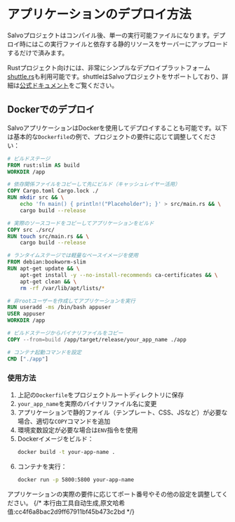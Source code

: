 # アプリケーションのデプロイ方法

Salvoプロジェクトはコンパイル後、単一の実行可能ファイルになります。デプロイ時にはこの実行ファイルと依存する静的リソースをサーバーにアップロードするだけで済みます。

Rustプロジェクト向けには、非常にシンプルなデプロイプラットフォーム[shuttle.rs](https://www.shuttle.rs)も利用可能です。shuttleはSalvoプロジェクトをサポートしており、詳細は[公式ドキュメント](https://docs.shuttle.rs/guide/salvo-examples.html)をご覧ください。

## Dockerでのデプロイ

SalvoアプリケーションはDockerを使用してデプロイすることも可能です。以下は基本的な`Dockerfile`の例で、プロジェクトの要件に応じて調整してください：

```dockerfile
# ビルドステージ
FROM rust:slim AS build
WORKDIR /app

# 依存関係ファイルをコピーして先にビルド（キャッシュレイヤー活用）
COPY Cargo.toml Cargo.lock ./
RUN mkdir src && \
    echo 'fn main() { println!("Placeholder"); }' > src/main.rs && \
    cargo build --release

# 実際のソースコードをコピーしてアプリケーションをビルド
COPY src ./src/
RUN touch src/main.rs && \
    cargo build --release

# ランタイムステージでは軽量なベースイメージを使用
FROM debian:bookworm-slim
RUN apt-get update && \
    apt-get install -y --no-install-recommends ca-certificates && \
    apt-get clean && \
    rm -rf /var/lib/apt/lists/*

# 非rootユーザーを作成してアプリケーションを実行
RUN useradd -ms /bin/bash appuser
USER appuser
WORKDIR /app

# ビルドステージからバイナリファイルをコピー
COPY --from=build /app/target/release/your_app_name ./app

# コンテナ起動コマンドを設定
CMD ["./app"]
```

### 使用方法

1. 上記の`Dockerfile`をプロジェクトルートディレクトリに保存
2. `your_app_name`を実際のバイナリファイル名に変更
3. アプリケーションで静的ファイル（テンプレート、CSS、JSなど）が必要な場合、適切な`COPY`コマンドを追加
4. 環境変数設定が必要な場合は`ENV`指令を使用
5. Dockerイメージをビルド：
   ```bash
   docker build -t your-app-name .
   ```
6. コンテナを実行：
   ```bash
   docker run -p 5800:5800 your-app-name
   ```

アプリケーションの実際の要件に応じてポート番号やその他の設定を調整してください。
{/* 本行由工具自动生成,原文哈希值:cc4f6a8bac2d9ff67911bf45b473c2bd */}